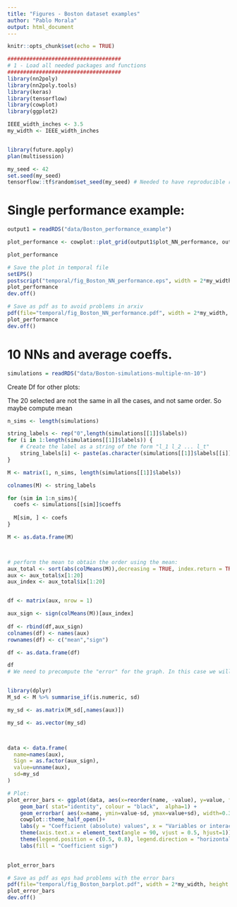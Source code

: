 ```yaml
---
title: "Figures - Boston dataset examples"
author: "Pablo Morala"
output: html_document
---
```


```r
knitr::opts_chunk$set(echo = TRUE)

####################################
# 1 - Load all needed packages and functions
####################################
library(nn2poly)
library(nn2poly.tools)
library(keras)
library(tensorflow)
library(cowplot)
library(ggplot2)

IEEE_width_inches <- 3.5
my_width <- IEEE_width_inches


library(future.apply)
plan(multisession)

my_seed <- 42
set.seed(my_seed)
tensorflow::tf$random$set_seed(my_seed) # Needed to have reproducible results with keras
```


# Single performance example:


```r

output1 = readRDS("data/Boston_performance_example")

```



```r




plot_performance <- cowplot::plot_grid(output1$plot_NN_performance, output1$plot_PR_vs_NN + ggplot2::labs(x = "Predicted Y with polynomial"), labels = c("A", "B"), scale = 0.9, label_size = 10)

plot_performance


```



```r
# Save the plot in temporal file
setEPS()
postscript("temporal/fig_Boston_NN_performance.eps", width = 2*my_width, height = 1*my_width)
plot_performance
dev.off()

# Save as pdf as to avoid problems in arxiv
pdf(file="temporal/fig_Boston_NN_performance.pdf", width = 2*my_width, height = 1*my_width)
plot_performance
dev.off()
```



# 10 NNs and average coeffs.


```r
simulations = readRDS("data/Boston-simulations-multiple-nn-10")
```


Create Df for other plots:

The 20 selected are not the same in all the cases, and not same order. So maybe compute mean 

```r


n_sims <- length(simulations)

string_labels <- rep("0",length(simulations[[1]]$labels))
for (i in 1:length(simulations[[1]]$labels)) {
    # Create the label as a string of the form "l_1 l_2 ... l_t"
    string_labels[i] <- paste(as.character(simulations[[1]]$labels[[i]]), collapse = ",")
}

M <- matrix(1, n_sims, length(simulations[[1]]$labels))

colnames(M) <- string_labels

for (sim in 1:n_sims){
  coefs <- simulations[[sim]]$coeffs
  
  M[sim, ] <- coefs
}

M <- as.data.frame(M)



# perform the mean to obtain the order using the mean:
aux_total <- sort(abs(colMeans(M)),decreasing = TRUE, index.return = TRUE)
aux <- aux_total$x[1:20]
aux_index <- aux_total$ix[1:20]


df <- matrix(aux, nrow = 1)

aux_sign <- sign(colMeans(M))[aux_index]
 
df <- rbind(df,aux_sign)
colnames(df) <- names(aux)
rownames(df) <- c("mean","sign")

df <- as.data.frame(df)

df
# We need to precompute the "error" for the graph. In this case we will use standard deviation:


library(dplyr)
M_sd <- M %>% summarise_if(is.numeric, sd)

my_sd <- as.matrix(M_sd[,names(aux)])

my_sd <- as.vector(my_sd)



data <- data.frame(
  name=names(aux),
  Sign = as.factor(aux_sign),
  value=unname(aux),
  sd=my_sd
)


```

```r
# Plot: 
plot_error_bars <- ggplot(data, aes(x=reorder(name, -value), y=value, fill=Sign)) +
    geom_bar( stat="identity", colour = "black",  alpha=1) +
    geom_errorbar( aes(x=name, ymin=value-sd, ymax=value+sd), width=0.3, colour="black", alpha=0.9, size=1.3) + 
    cowplot::theme_half_open()+
    labs(y = "Coefficient (absolute) values", x = "Variables or interactions")+
    theme(axis.text.x = element_text(angle = 90, vjust = 0.5, hjust=1)) +
    theme(legend.position = c(0.5, 0.8), legend.direction = "horizontal") +
    labs(fill = "Coefficient sign")
    

plot_error_bars
```



```r
# Save as pdf as eps had problems with the error bars
pdf(file="temporal/fig_Boston_barplot.pdf", width = 2*my_width, height = 1.5*my_width)
plot_error_bars
dev.off()
```








